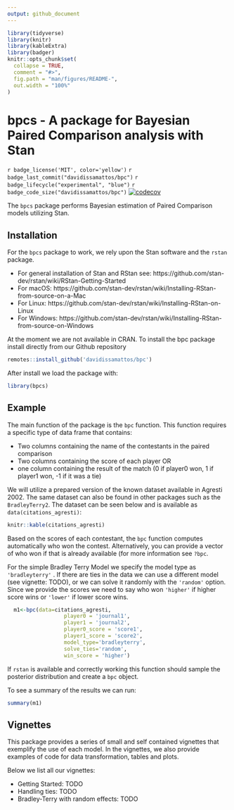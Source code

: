 ```yaml
---
output: github_document
---
```


<!-- README.md is generated from README.Rmd. Please edit that file -->

```r
library(tidyverse)
library(knitr)
library(kableExtra)
library(badger)
knitr::opts_chunk$set(
  collapse = TRUE,
  comment = "#>",
  fig.path = "man/figures/README-",
  out.width = "100%"
)
```

# bpcs - A package for Bayesian Paired Comparison analysis with Stan

<!-- badges: start -->
`r badge_license('MIT', color='yellow')`
`r badge_last_commit("davidissamattos/bpc")`
`r badge_lifecycle("experimental", "blue")`
`r badge_code_size("davidissamattos/bpc")`
[![codecov](https://codecov.io/gh/davidissamattos/bpc/branch/master/graph/badge.svg?token=6RTC7768CL)](undefined)

<!-- badges: end -->

The `bpcs` package performs Bayesian estimation of Paired Comparison models utilizing Stan. 


## Installation

For the `bpcs` package to work, we rely upon the Stan software and the `rstan` package. 

* For general installation of Stan and RStan see: https://github.com/stan-dev/rstan/wiki/RStan-Getting-Started
* For macOS: https://github.com/stan-dev/rstan/wiki/Installing-RStan-from-source-on-a-Mac
* For Linux: https://github.com/stan-dev/rstan/wiki/Installing-RStan-on-Linux
* For Windows: https://github.com/stan-dev/rstan/wiki/Installing-RStan-from-source-on-Windows 

At the moment we are not available in CRAN. To install the bpc package install directly from our Github repository

```r
remotes::install_github('davidissamattos/bpc')
```

After install we load the package with:
```r
library(bpcs)
```


## Example

The main function of the package is the `bpc` function. This function requires a specific type of data frame that contains:

* Two columns containing the name of the contestants in the paired comparison
* Two columns containing the score of each player OR 
* one column containing the result of the match (0 if player0 won, 1 if player1 won, -1 if it was a tie)

We will utilize a prepared version of the known dataset available in Agresti 2002. The same dataset can also be found in other packages such as the `BradleyTerry2`. The dataset can be seen below and is available as `data(citations_agresti)`:

```r
knitr::kable(citations_agresti)
```

Based on the scores of each contestant, the `bpc` function computes automatically who won the contest. Alternatively, you can provide a vector of who won if that is already available (for more information see `?bpc`.

For the simple Bradley Terry Model we specify the model type as `'bradleyterry'` . If there are ties in the data we can use a different model (see vignette: TODO), or we can solve it randomly with the `'random'` option. Since we provide the scores we need to say who won `'higher'` if higher score wins or `'lower'` if lower score wins. 

```r
  m1<-bpc(data=citations_agresti,
                  player0 = 'journal1',
                  player1 = 'journal2',
                  player0_score = 'score1',
                  player1_score = 'score2',
                  model_type='bradleyterry',
                  solve_ties='random',
                  win_score = 'higher')
```

If `rstan` is available and correctly working this function should sample the posterior distribution and create a `bpc` object.

To see a summary of the results we can run:

```r
summary(m1)
```


## Vignettes

This package provides a series of small and self contained vignettes that exemplify the use of each model. In the vignettes, we also provide examples of code for data transformation, tables and plots.

Below we list all our vignettes:

* Getting Started: TODO
* Handling ties: TODO
* Bradley-Terry with random effects: TODO
